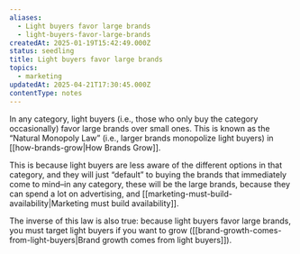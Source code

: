 ```yaml
---
aliases:
  - Light buyers favor large brands
  - light-buyers-favor-large-brands
createdAt: 2025-01-19T15:42:49.000Z
status: seedling
title: Light buyers favor large brands
topics:
  - marketing
updatedAt: 2025-04-21T17:30:45.000Z
contentType: notes
---
```

In any category, light buyers (i.e., those who only buy the category occasionally) favor large brands over small ones. This is known as the “Natural Monopoly Law” (i.e., larger brands monopolize light buyers) in [[how-brands-grow|How Brands Grow]].

This is because light buyers are less aware of the different options in that category, and they will just “default” to buying the brands that immediately come to mind–in any category, these will be the large brands, because they can spend a lot on advertising, and [[marketing-must-build-availability|Marketing must build availability]].

The inverse of this law is also true: because light buyers favor large brands, you must target light buyers if you want to grow ([[brand-growth-comes-from-light-buyers|Brand growth comes from light buyers]]).
